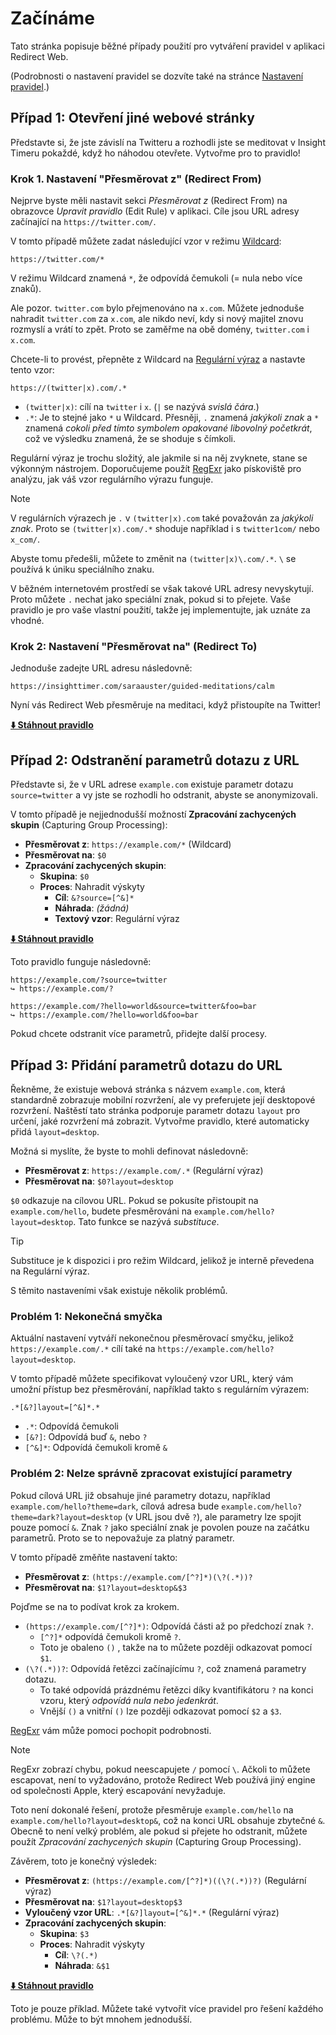 # Začínáme

Tato stránka popisuje běžné případy použití pro vytváření pravidel v aplikaci Redirect Web.

(Podrobnosti o nastavení pravidel se dozvíte také na stránce [Nastavení pravidel](./rule-settings).)

## Případ 1: Otevření jiné webové stránky

Představte si, že jste závislí na Twitteru a rozhodli jste se meditovat v Insight Timeru pokaždé, když ho náhodou otevřete. Vytvořme pro to pravidlo!

### Krok 1. Nastavení "Přesměrovat z" (Redirect From)

Nejprve byste měli nastavit sekci *Přesměrovat z* (Redirect From) na obrazovce *Upravit pravidlo* (Edit Rule) v aplikaci. Cíle jsou URL adresy začínající na `https://twitter.com/`.

V tomto případě můžete zadat následující vzor v režimu [Wildcard](rule-settings#url-pattern-wildcard):

```
https://twitter.com/*
```

V režimu Wildcard znamená `*`, že odpovídá čemukoli (= nula nebo více znaků).

Ale pozor. `twitter.com` bylo přejmenováno na `x.com`. Můžete jednoduše nahradit `twitter.com` za `x.com`, ale nikdo neví, kdy si nový majitel znovu rozmyslí a vrátí to zpět. Proto se zaměřme na obě domény, `twitter.com` i `x.com`.

Chcete-li to provést, přepněte z Wildcard na [Regulární výraz](rule-settings#url-pattern-regular-expression) a nastavte tento vzor:

```
https://(twitter|x).com/.*
```

* `(twitter|x)`: cílí na `twitter` i `x`. (`|` se nazývá *svislá čára*.)
* `.*`: Je to stejné jako `*` u Wildcard. Přesněji, `.` znamená *jakýkoli znak* a `*` znamená *cokoli před tímto symbolem opakované libovolný početkrát*, což ve výsledku znamená, že se shoduje s čímkoli.

Regulární výraz je trochu složitý, ale jakmile si na něj zvyknete, stane se výkonným nástrojem. Doporučujeme použít [RegExr](https://regexr.com) jako pískoviště pro analýzu, jak váš vzor regulárního výrazu funguje.

> [!NOTE]
> V regulárních výrazech je `.` v `(twitter|x).com` také považován za *jakýkoli znak*. Proto se `(twitter|x).com/.*` shoduje například i s `twitter1com/` nebo `x_com/`.
>
> Abyste tomu předešli, můžete to změnit na `(twitter|x)\.com/.*`. `\` se používá k úniku speciálního znaku.
>
> V běžném internetovém prostředí se však takové URL adresy nevyskytují. Proto můžete `.` nechat jako speciální znak, pokud si to přejete. Vaše pravidlo je pro vaše vlastní použití, takže jej implementujte, jak uznáte za vhodné.

### Krok 2: Nastavení "Přesměrovat na" (Redirect To)

Jednoduše zadejte URL adresu následovně:

```
https://insighttimer.com/saraauster/guided-meditations/calm
```

Nyní vás Redirect Web přesměruje na meditaci, když přistoupíte na Twitter!

**[⬇️ Stáhnout pravidlo](/rules/reduce-twitter-addiction.redirectweb)**

## Případ 2: Odstranění parametrů dotazu z URL

Představte si, že v URL adrese `example.com` existuje parametr dotazu `source=twitter` a vy jste se rozhodli ho odstranit, abyste se anonymizovali.

V tomto případě je nejjednodušší možností **Zpracování zachycených skupin** (Capturing Group Processing):

* **Přesměrovat z**: `https://example.com/*` (Wildcard)
* **Přesměrovat na**: `$0`
* **Zpracování zachycených skupin**:
    * **Skupina**: `$0`
    * **Proces**: Nahradit výskyty
        * **Cíl**: `&?source=[^&]*`
        * **Náhrada**: *(žádná)*
        * **Textový vzor**: Regulární výraz

**[⬇️ Stáhnout pravidlo](/rules/remove-parameters.redirectweb)**

Toto pravidlo funguje následovně:

```
https://example.com/?source=twitter
↪ https://example.com/?

https://example.com/?hello=world&source=twitter&foo=bar
↪ https://example.com/?hello=world&foo=bar
```

Pokud chcete odstranit více parametrů, přidejte další procesy.

## Případ 3: Přidání parametrů dotazu do URL

Řekněme, že existuje webová stránka s názvem `example.com`, která standardně zobrazuje mobilní rozvržení, ale vy preferujete její desktopové rozvržení. Naštěstí tato stránka podporuje parametr dotazu `layout` pro určení, jaké rozvržení má zobrazit. Vytvořme pravidlo, které automaticky přidá `layout=desktop`.

Možná si myslíte, že byste to mohli definovat následovně:

* **Přesměrovat z**: `https://example.com/.*` (Regulární výraz)
* **Přesměrovat na**: `$0?layout=desktop`

`$0` odkazuje na cílovou URL. Pokud se pokusíte přistoupit na `example.com/hello`, budete přesměrováni na `example.com/hello?layout=desktop`. Tato funkce se nazývá *substituce*.

> [!TIP]
> Substituce je k dispozici i pro režim Wildcard, jelikož je interně převedena na Regulární výraz.

S těmito nastaveními však existuje několik problémů.

### Problém 1: Nekonečná smyčka

Aktuální nastavení vytváří nekonečnou přesměrovací smyčku, jelikož `https://example.com/.*` cílí také na `https://example.com/hello?layout=desktop`.

V tomto případě můžete specifikovat vyloučený vzor URL, který vám umožní přístup bez přesměrování, například takto s regulárním výrazem:

```
.*[&?]layout=[^&]*.*
```

* `.*`: Odpovídá čemukoli
* `[&?]`: Odpovídá buď `&`, nebo `?`
* `[^&]*`: Odpovídá čemukoli kromě `&`

### Problém 2: Nelze správně zpracovat existující parametry

Pokud cílová URL již obsahuje jiné parametry dotazu, například `example.com/hello?theme=dark`, cílová adresa bude `example.com/hello?theme=dark?layout=desktop` (v URL jsou dvě `?`), ale parametry lze spojit pouze pomocí `&`. Znak `?` jako speciální znak je povolen pouze na začátku parametrů. Proto se to nepovažuje za platný parametr.

V tomto případě změňte nastavení takto:

* **Přesměrovat z**: `(https://example.com/[^?]*)(\?(.*))?`
* **Přesměrovat na**: `$1?layout=desktop&$3`

Pojďme se na to podívat krok za krokem.

* `(https://example.com/[^?]*)`: Odpovídá části až po předchozí znak `?`.
    * `[^?]*` odpovídá čemukoli kromě `?`.
    * Toto je obaleno `()` , takže na to můžete později odkazovat pomocí `$1`.
* `(\?(.*))?`: Odpovídá řetězci začínajícímu `?`, což znamená parametry dotazu.
    * To také odpovídá prázdnému řetězci díky kvantifikátoru `?` na konci vzoru, který *odpovídá nula nebo jedenkrát*.
    * Vnější `()` a vnitřní `()` lze později odkazovat pomocí `$2` a `$3`.

[RegExr](https://regexr.com) vám může pomoci pochopit podrobnosti.

> [!NOTE]
> RegExr zobrazí chybu, pokud neescapujete `/` pomocí `\`. Ačkoli to můžete escapovat, není to vyžadováno, protože Redirect Web používá jiný engine od společnosti Apple, který escapování nevyžaduje.

Toto není dokonalé řešení, protože přesměruje `example.com/hello` na `example.com/hello?layout=desktop&`, což na konci URL obsahuje zbytečné `&`. Obecně to není velký problém, ale pokud si přejete ho odstranit, můžete použít *Zpracování zachycených skupin* (Capturing Group Processing).

Závěrem, toto je konečný výsledek:

* **Přesměrovat z**: `(https://example.com/[^?]*)((\?(.*))?)` (Regulární výraz)
* **Přesměrovat na**: `$1?layout=desktop$3`
* **Vyloučený vzor URL**: `.*[&?]layout=[^&]*.*` (Regulární výraz)
* **Zpracování zachycených skupin**:
    * **Skupina**: `$3`
    * **Proces**: Nahradit výskyty
        * **Cíl**: `\?(.*)`
        * **Náhrada**: `&$1`

**[⬇️ Stáhnout pravidlo](/rules/add-parameters.redirectweb)**

Toto je pouze příklad. Můžete také vytvořit více pravidel pro řešení každého problému. Může to být mnohem jednodušší.